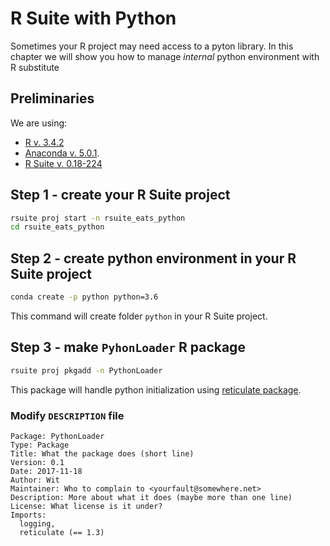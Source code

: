 # R Suite with Python

Sometimes your R project may need access to a pyton library. In this chapter we will show you how
to manage *internal* python environment with R substitute

## Preliminaries

We are using:

* [R v. 3.4.2](http://r-project.org)
* [Anaconda v. 5.0.1](https://www.anaconda.com/).
* [R Suite v. 0.18-224](https://rsuite.io)

## Step 1 - create your R Suite project

```bash
rsuite proj start -n rsuite_eats_python
cd rsuite_eats_python
```

## Step 2 - create python environment in your R Suite project

```bash
conda create -p python python=3.6
```

This command will create folder `python` in your R Suite project.

## Step 3 - make `PyhonLoader` R package

```bash
rsuite proj pkgadd -n PythonLoader
```

This package will handle python initialization using [reticulate package](https://github.com/rstudio/reticulate).

### Modify `DESCRIPTION` file

```
Package: PythonLoader
Type: Package
Title: What the package does (short line)
Version: 0.1
Date: 2017-11-18
Author: Wit
Maintainer: Who to complain to <yourfault@somewhere.net>
Description: More about what it does (maybe more than one line)
License: What license is it under?
Imports: 
  logging,
  reticulate (== 1.3)
```

###

